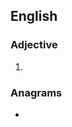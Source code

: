==English==

===Adjective===
{{head|en|adjective superlative form}}

# {{en-superlative of|hard-won}}

===Anagrams===
* {{anagrams|en|two-handers}}